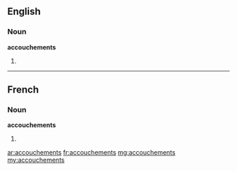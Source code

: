 ==English==

===Noun===
'''accouchements'''

# {{plural of|[[accouchement]]}}

----

==French==

===Noun===
'''accouchements''' {{m}}

# {{plural of|[[accouchement]]|lang=fr}}

[[ar:accouchements]]
[[fr:accouchements]]
[[mg:accouchements]]
[[my:accouchements]]